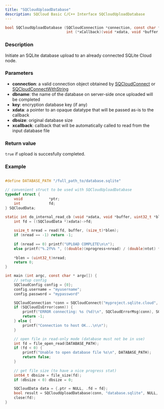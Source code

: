 ```yaml
---
title: "SQCloudUploadDatabase"
description: SQCloud Basic C/C++ Interface SQCloudUploadDatabase
---
```


```c
bool SQCloudUploadDatabase (SQCloudConnection *connection, const char *dbname, const char *key, void *xdata, int64_t dbsize,
                            int (*xCallback)(void *xdata, void *buffer, uint32_t *blen, int64_t ntot, int64_t nprogress));
```

### Description
Initiate an SQLite database upload to an already connected SQLite Cloud node. 

### Parameters
* **connection**: a valid connection object obtained by [SQCloudConnect](/docs/sdk/c/sqcloudconnect) or [SQCloudConnectWithString](/docs/sdk/c/sqcloudconnectwithstring)
* **dbname**: the name of the database on server-side once uploaded will be completed
* **key**: encryption database key (if any)
* **xdata**: a pointer to an opaque datatype that will be passed as-is to the callback
* **dbsize**: original database size
* **xcallback**: callback that will be automatically called to read from the input database file

### Return value
`true` if upload is succesfully completed.

### Example
```c

#define DATABASE_PATH "/full_path_to/database.sqlite"

// convenient struct to be used with SQCloudUploadDatabase
typedef struct {
    void            *ptr;
    int             fd;
} SQCloudData;

static int do_internal_read_cb (void *xdata, void *buffer, uint32_t *blen, int64_t ntot, int64_t nprogress) {
    int fd = ((SQCloudData *)xdata)->fd;
    
    ssize_t nread = read(fd, buffer, (size_t)*blen);
    if (nread == -1) return -1;
    
    if (nread == 0) printf("UPLOAD COMPLETE\n\n");
    else printf("%.2f%% ", ((double)(nprogress+nread) / (double)ntot) * 100.0);
    
    *blen = (uint32_t)nread;
    return 0;
}

int main (int argc, const char * argv[]) {
    // setup config
    SQCloudConfig config = {0};
    config.username = "myusername";
    config.password = "mypassword"

    SQCloudConnection *conn = SQCloudConnect("myproject.sqlite.cloud", SQCLOUD_DEFAULT_PORT, &config);
    if (SQCloudIsError(conn)) {
        printf("ERROR connecting: %s (%d)\n", SQCloudErrorMsg(conn), SQCloudErrorCode(conn));
        return -1;
    } else {
        printf("Connection to host OK...\n\n");
    }

    // open file in read-only mode (database must not be in use)
    int fd = file_open_read(DATABASE_PATH);
    if (fd < 0) {
        printf("Unable to open database file %s\n", DATABASE_PATH);
        return false;
    }
    
    // get file size (to have a nice progress stat)
    int64_t dbsize = file_size(fd);
    if (dbsize < 0) dbsize = 0;

    SQCloudData data = {.ptr = NULL, .fd = fd};
    bool result = SQCloudUploadDatabase(conn, "database.sqlite", NULL, (void *)&data, dbsize, do_internal_read_cb);
    close(fd);
}
```
